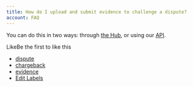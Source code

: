 ```yaml
---
title: How do I upload and submit evidence to challenge a dispute?
account: FAQ 
---
```


You can do this in two ways: through [the Hub](/display/DOCS/Manage+disputes), or using our [API](/display/DOCS/Disputes+API).

LikeBe the first to like this

*   [dispute](/label/FAQ/dispute)
*   [chargeback](/label/FAQ/chargeback)
*   [evidence](/label/FAQ/evidence)
*   [Edit Labels](# "Edit Labels (Type 'l')")




